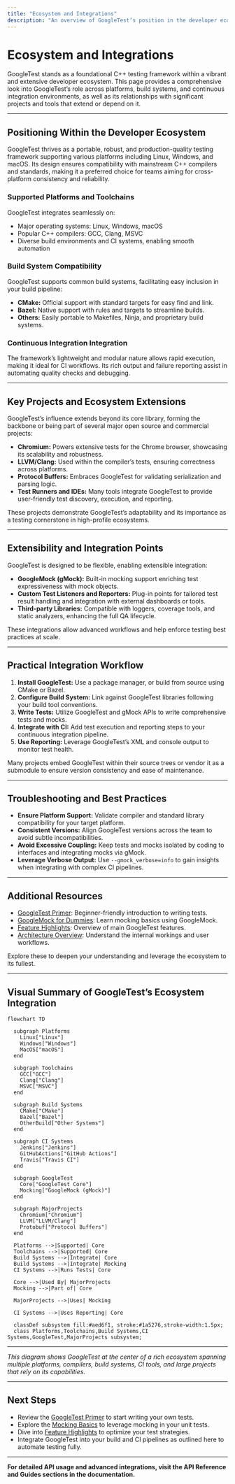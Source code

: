 ```yaml
---
title: "Ecosystem and Integrations"
description: "An overview of GoogleTest’s position in the developer ecosystem, including supported platforms, typical build and CI integration paths. Highlights significant projects and tools that depend on or extend GoogleTest (e.g., Chromium, LLVM, Protocol Buffers, related test runners)."
---
```


# Ecosystem and Integrations

GoogleTest stands as a foundational C++ testing framework within a vibrant and extensive developer ecosystem. This page provides a comprehensive look into GoogleTest’s role across platforms, build systems, and continuous integration environments, as well as its relationships with significant projects and tools that extend or depend on it.

---

## Positioning Within the Developer Ecosystem

GoogleTest thrives as a portable, robust, and production-quality testing framework supporting various platforms including Linux, Windows, and macOS. Its design ensures compatibility with mainstream C++ compilers and standards, making it a preferred choice for teams aiming for cross-platform consistency and reliability.

### Supported Platforms and Toolchains

GoogleTest integrates seamlessly on:  
- Major operating systems: Linux, Windows, macOS  
- Popular C++ compilers: GCC, Clang, MSVC  
- Diverse build environments and CI systems, enabling smooth automation

### Build System Compatibility

GoogleTest supports common build systems, facilitating easy inclusion in your build pipeline:

- **CMake:** Official support with standard targets for easy find and link.
- **Bazel:** Native support with rules and targets to streamline builds.
- **Others:** Easily portable to Makefiles, Ninja, and proprietary build systems.

### Continuous Integration Integration

The framework’s lightweight and modular nature allows rapid execution, making it ideal for CI workflows. Its rich output and failure reporting assist in automating quality checks and debugging.

---

## Key Projects and Ecosystem Extensions

GoogleTest’s influence extends beyond its core library, forming the backbone or being part of several major open source and commercial projects:

- **Chromium:** Powers extensive tests for the Chrome browser, showcasing its scalability and robustness.
- **LLVM/Clang:** Used within the compiler’s tests, ensuring correctness across platforms.
- **Protocol Buffers:** Embraces GoogleTest for validating serialization and parsing logic.
- **Test Runners and IDEs:** Many tools integrate GoogleTest to provide user-friendly test discovery, execution, and reporting.

These projects demonstrate GoogleTest’s adaptability and its importance as a testing cornerstone in high-profile ecosystems.

---

## Extensibility and Integration Points

GoogleTest is designed to be flexible, enabling extensible integration:

- **GoogleMock (gMock):** Built-in mocking support enriching test expressiveness with mock objects.
- **Custom Test Listeners and Reporters:** Plug-in points for tailored test result handling and integration with external dashboards or tools.
- **Third-party Libraries:** Compatible with loggers, coverage tools, and static analyzers, enhancing the full QA lifecycle.

These integrations allow advanced workflows and help enforce testing best practices at scale.

---

## Practical Integration Workflow

1. **Install GoogleTest:** Use a package manager, or build from source using CMake or Bazel.
2. **Configure Build System:** Link against GoogleTest libraries following your build tool conventions.
3. **Write Tests:** Utilize GoogleTest and gMock APIs to write comprehensive tests and mocks.
4. **Integrate with CI:** Add test execution and reporting steps to your continuous integration pipeline.
5. **Use Reporting:** Leverage GoogleTest’s XML and console output to monitor test health.

<Tip>
Many projects embed GoogleTest within their source trees or vendor it as a submodule to ensure version consistency and ease of maintenance.
</Tip>

---

## Troubleshooting and Best Practices

- **Ensure Platform Support:** Validate compiler and standard library compatibility for your target platform.
- **Consistent Versions:** Align GoogleTest versions across the team to avoid subtle incompatibilities.
- **Avoid Excessive Coupling:** Keep tests and mocks isolated by coding to interfaces and integrating mocks via gMock.
- **Leverage Verbose Output:** Use `--gmock_verbose=info` to gain insights when integrating with complex CI pipelines.

---

## Additional Resources

- [GoogleTest Primer](primer.md): Beginner-friendly introduction to writing tests.
- [GoogleMock for Dummies](gmock_for_dummies.md): Learn mocking basics using GoogleMock.
- [Feature Highlights](overview/feature-glance/feature-highlights.md): Overview of main GoogleTest features.
- [Architecture Overview](overview/architecture-and-concepts/architecture-overview.md): Understand the internal workings and user workflows.

Explore these to deepen your understanding and leverage the ecosystem to its fullest.

---

## Visual Summary of GoogleTest’s Ecosystem Integration

```mermaid
flowchart TD

  subgraph Platforms
    Linux["Linux"]
    Windows["Windows"]
    MacOS["macOS"]
  end

  subgraph Toolchains
    GCC["GCC"]
    Clang["Clang"]
    MSVC["MSVC"]
  end

  subgraph Build Systems
    CMake["CMake"]
    Bazel["Bazel"]
    OtherBuild["Other Systems"]
  end

  subgraph CI Systems
    Jenkins["Jenkins"]
    GitHubActions["GitHub Actions"]
    Travis["Travis CI"]
  end

  subgraph GoogleTest
    Core["GoogleTest Core"]
    Mocking["GoogleMock (gMock)"]
  end

  subgraph MajorProjects
    Chromium["Chromium"]
    LLVM["LLVM/Clang"]
    Protobuf["Protocol Buffers"]
  end

  Platforms -->|Supported| Core
  Toolchains -->|Supported| Core
  Build Systems -->|Integrate| Core
  Build Systems -->|Integrate| Mocking
  CI Systems -->|Runs Tests| Core

  Core -->|Used By| MajorProjects
  Mocking -->|Part of| Core

  MajorProjects -->|Uses| Mocking

  CI Systems -->|Uses Reporting| Core

  classDef subsystem fill:#aed6f1, stroke:#1a5276,stroke-width:1.5px;
  class Platforms,Toolchains,Build Systems,CI Systems,GoogleTest,MajorProjects subsystem;
```

---

*This diagram shows GoogleTest at the center of a rich ecosystem spanning multiple platforms, compilers, build systems, CI tools, and large projects that rely on its capabilities.*

---

## Next Steps

- Review the [GoogleTest Primer](primer.md) to start writing your own tests.
- Explore the [Mocking Basics](gmock_for_dummies.md) to leverage mocking in your unit tests.
- Dive into [Feature Highlights](overview/feature-glance/feature-highlights.md) to optimize your test strategies.
- Integrate GoogleTest into your build and CI pipelines as outlined here to automate testing fully.

---

**For detailed API usage and advanced integrations, visit the API Reference and Guides sections in the documentation.**

